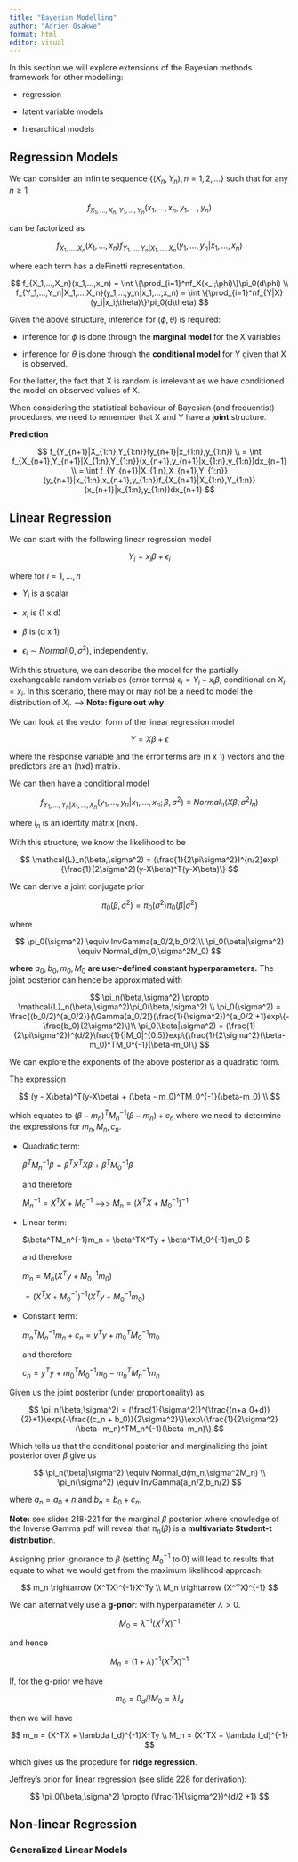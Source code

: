 ---
title: "Bayesian Modelling"
author: "Adrien Osakwe"
format: html
editor: visual
---

In this section we will explore extensions of the Bayesian methods framework for other modelling:

-   regression

-   latent variable models

-   hierarchical models

## Regression Models

We can consider an infinite sequence $\{ (X_n,Y_n), n = 1,2,…\}$ such that for any $n \geq 1$

$$
f_{X_1,...,X_n,Y_1,...,Y_n}(x_1,...,x_n,y_1,...,y_n)
$$

can be factorized as

$$
f_{X_1,...,X_n}(x_1,...,x_n)f_{Y_1,...,Y_n|X_1,...,X_n}(y_1,...,y_n|x_1,...,x_n)
$$

where each term has a deFinetti representation.

$$
f_{X_1,...,X_n}(x_1,...,x_n) = \int \{\prod_{i=1}^nf_X(x_i;\phi)\}\pi_0(d\phi) \\
f_{Y_1,...,Y_n|X_1,...,X_n}(y_1,...,y_n|x_1,...,x_n) = \int \{\prod_{i=1}^nf_{Y|X}(y_i|x_i;\theta)\}\pi_0(d\theta)
$$

Given the above structure, inference for $(\phi,\theta)$ is required:

-   inference for $\phi$ is done through the **marginal model** for the X variables

-   inference for $\theta$ is done through the **conditional model** for Y given that X is observed.

For the latter, the fact that X is random is irrelevant as we have conditioned the model on observed values of X.

When considering the statistical behaviour of Bayesian (and frequentist) procedures, we need to remember that X and Y have a **joint** structure.

**Prediction**

$$
f_{Y_{n+1}|X_{1:n},Y_{1:n}}(y_{n+1}|x_{1:n},y_{1:n}) \\
= \int f_{X_{n+1},Y_{n+1}|X_{1:n},Y_{1:n}}(x_{n+1},y_{n+1}|x_{1:n},y_{1:n})dx_{n+1} \\
= \int f_{Y_{n+1}|X_{1:n},X_{n+1},Y_{1:n}}(y_{n+1}|x_{1:n},x_{n+1},y_{1:n})f_{X_{n+1}|X_{1:n},Y_{1:n}}(x_{n+1}|x_{1:n},y_{1:n})dx_{n+1}
$$

## Linear Regression

We can start with the following linear regression model

$$
Y_i = x_i\beta + \epsilon_i
$$

where for $i = 1,…,n$

-   $Y_i$ is a scalar

-   $x_i$ is (1 x d)

-   $\beta$ is (d x 1)

-   $\epsilon_i \sim Normal(0,\sigma^2)$, independently.

With this structure, we can describe the model for the partially exchangeable random variables (error terms) $\epsilon_i = Y_i - x_i\beta$, conditional on $X_i = x_i$. In this scenario, there may or may not be a need to model the distribution of $X_i$. --\> **Note: figure out why**.

We can look at the vector form of the linear regression model

$$
Y = X\beta + \epsilon
$$

where the response variable and the error terms are (n x 1) vectors and the predictors are an (nxd) matrix.

We can then have a conditional model

$$
f_{Y_1,...,Y_n|X_1,...,X_n}(y_1,...,y_n|x_1,...,x_n;\beta,\sigma^2) \equiv Normal_n(X\beta,\sigma^2I_n) 
$$

where $I_n$ is an identity matrix (nxn).

With this structure, we know the likelihood to be

$$
\mathcal{L}_n(\beta,\sigma^2) = (\frac{1}{2\pi\sigma^2})^{n/2}exp\{\frac{1}{2\sigma^2}(y-X\beta)^T(y-X\beta)\}
$$

We can derive a joint conjugate prior

$$
\pi_0(\beta,\sigma^2) = \pi_0(\sigma^2)\pi_0(\beta|\sigma^2)
$$

where

$$
 \pi_0(\sigma^2) \equiv InvGamma(a_0/2,b_0/2)\\
\pi_0(\beta|\sigma^2) \equiv Normal_d(m_0,\sigma^2M_0)
$$

**where** $a_0,b_0,m_0,M_0$ **are user-defined constant hyperparameters.** The joint posterior can hence be approximated with

$$
\pi_n(\beta,\sigma^2) \propto \mathcal{L}_n(\beta,\sigma^2)\pi_0(\beta,\sigma^2) \\
\pi_0(\sigma^2) = \frac{(b_0/2)^{a_0/2}}{\Gamma(a_0/2)}(\frac{1}{\sigma^2})^{a_0/2 +1}exp\{-\frac{b_0}{2\sigma^2}\}\\
\pi_0(\beta|\sigma^2) = (\frac{1}{2\pi\sigma^2})^{d/2}\frac{1}{|M_0|^{0.5}}exp\{\frac{1}{2\sigma^2}(\beta- m_0)^TM_0^{-1}(\beta-m_0)\}
$$

We can explore the exponents of the above posterior as a quadratic form.

The expression

$$
(y - X\beta)^T(y-X\beta) + (\beta - m_0)^TM_0^{-1}(\beta-m_0) \\
$$

which equates to $(\beta - m_n)^TM_n^{-1}(\beta-m_n) + c_n$ where we need to determine the expressions for $m_n, M_n,c_n$.

-   Quadratic term:

    $\beta^TM_n^{-1}\beta = \beta^TX^TX\beta + \beta^T M_0^{-1}\beta$

    and therefore

    $M_n^{-1} = X^TX + M_0^{-1}$ --\>\> $M_n = (X^TX + M_0^{-1})^{-1}$

-   Linear term:

    \$\\beta\^TM_n\^{-1}m_n = \\beta\^TX\^Ty + \\beta\^TM_0\^{-1}m_0 \$

    and therefore

    $m_n = M_n(X^Ty + M_0^{-1}m_0)$

    $= (X^TX + M_0^{-1})^{-1}(X^Ty +M_0^{-1}m_0)$

-   Constant term:

    $m_n^TM_n^{-1}m_n + c_n = y^Ty + m_0^TM_0^{-1}m_0$

    and therefore

    $c_n = y^Ty + m_0^TM_0^{-1}m_0 - m_n^TM_n^{-1}m_n$

Given us the joint posterior (under proportionality) as

$$
\pi_n(\beta,\sigma^2) = (\frac{1}{\sigma^2})^{\frac{(n+a_0+d)}{2}+1}\exp\{-\frac{(c_n + b_0)}{2\sigma^2}\}\exp\{\frac{1}{2\sigma^2}(\beta- m_n)^TM_n^{-1}(\beta-m_n)\}
$$

Which tells us that the conditional posterior and marginalizing the joint posterior over $\beta$ give us

$$
\pi_n(\beta|\sigma^2) \equiv Normal_d(m_n,\sigma^2M_n) \\
\pi_n(\sigma^2) \equiv InvGamma(a_n/2,b_n/2)
$$

where $a_n = a_0 + n$ and $b_n = b_0 + c_n$.

**Note:** see slides 218-221 for the marginal $\beta$ posterior where knowledge of the Inverse Gamma pdf will reveal that $\pi_n(\beta)$ is a **multivariate Student-t distribution**.

Assigning prior ignorance to $\beta$ (setting $M_0^{-1}$ to 0) will lead to results that equate to what we would get from the maximum likelihood approach.

$$
m_n \rightarrow (X^TX)^{-1}X^Ty \\
M_n \rightarrow (X^TX)^{-1}
$$

We can alternatively use a **g-prior**: with hyperparameter $\lambda > 0$.

$$
M_0 = \lambda^{-1}(X^TX)^{-1}
$$

and hence

$$
M_n = (1 + \lambda)^{-1}(X^TX)^{-1}
$$

If, for the g-prior we have

$$
m_0 = 0_d //
M_0 = \lambda I_d
$$

then we will have

$$
m_n = (X^TX + \lambda I_d)^{-1}X^Ty \\
M_n = (X^TX + \lambda I_d)^{-1}
$$

which gives us the procedure for **ridge regression**.

Jeffrey's prior for linear regression (see slide 228 for derivation):

$$
\pi_0(\beta,\sigma^2) \propto (\frac{1}{\sigma^2})^{d/2 +1}
$$

## Non-linear Regression

### Generalized Linear Models
